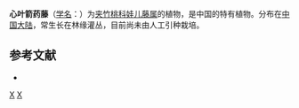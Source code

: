 {{Speciesbox 
| taxon = Tylophora cordifolium
| authority = (Link, Klotzsch et Otto.) [[李秉滔|P. T. Li]]
}}

'''心叶箭药藤'''（[[学名|学名]]：{{lang|la|''Tylophora cordifolium''}}）为[[夹竹桃科|夹竹桃科]][[娃儿藤属|娃儿藤属]]的植物，是中国的特有植物。分布在[[中国大陆|中国大陆]]，常生长在林缘灌丛，目前尚未由人工引种栽培。

== 参考文献 ==
<div class="references-small">
* {{cite web| url =http://www.bioinfo.cn/db05/KmzwSpecies.php?action=view&id=1011| title =心叶箭药藤| work =《中国高等植物数据库全库》| publisher =中国科学院微生物研究所| author =昆明植物研究所| accessdate =2009-02-22| deadurl =yes| archiveurl =https://web.archive.org/web/20160305034413/http://www.bioinfo.cn/db05/KmzwSpecies.php?action=view&id=1011| archivedate =2016-03-05}}
</div>
{{Taxonbar}}

[[Category:娃儿藤属|X]]
[[Category:中國特有植物|X]]
